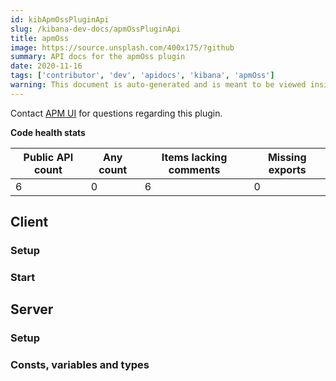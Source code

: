 ```yaml
---
id: kibApmOssPluginApi
slug: /kibana-dev-docs/apmOssPluginApi
title: apmOss
image: https://source.unsplash.com/400x175/?github
summary: API docs for the apmOss plugin
date: 2020-11-16
tags: ['contributor', 'dev', 'apidocs', 'kibana', 'apmOss']
warning: This document is auto-generated and is meant to be viewed inside our experimental, new docs system. Reach out in #docs-engineering for more info.
---
```




Contact [APM UI](https://github.com/orgs/elastic/teams/apm-ui) for questions regarding this plugin.

**Code health stats**

| Public API count  | Any count | Items lacking comments | Missing exports | 
|-------------------|-----------|------------------------|-----------------|
| 6 | 0 | 6 | 0 |

## Client

### Setup
<DocDefinitionList data={[apmOssObj.client.setup]}/>

### Start
<DocDefinitionList data={[apmOssObj.client.start]}/>

## Server

### Setup
<DocDefinitionList data={[apmOssObj.server.setup]}/>

### Consts, variables and types
<DocDefinitionList data={apmOssObj.server.misc}/>

